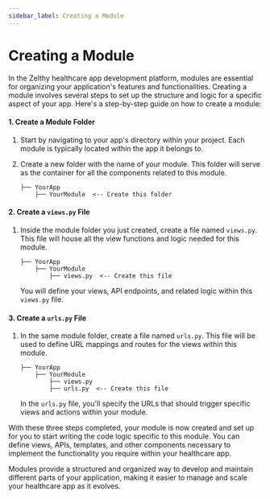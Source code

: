 ```yaml
---
sidebar_label: Creating a Module
---
```


# Creating a Module

In the Zelthy healthcare app development platform, modules are essential for organizing your application's features and functionalities. Creating a module involves several steps to set up the structure and logic for a specific aspect of your app. Here's a step-by-step guide on how to create a module:

#### 1. Create a Module Folder

1. Start by navigating to your app's directory within your project. Each module is typically located within the app it belongs to.

2. Create a new folder with the name of your module. This folder will serve as the container for all the components related to this module.

   ```
   ├── YourApp
       ├── YourModule  <-- Create this folder
   ```

#### 2. Create a `views.py` File

1. Inside the module folder you just created, create a file named `views.py`. This file will house all the view functions and logic needed for this module.

   ```
   ├── YourApp
       ├── YourModule
           ├── views.py  <-- Create this file
   ```

   You will define your views, API endpoints, and related logic within this `views.py` file.

#### 3. Create a `urls.py` File

1. In the same module folder, create a file named `urls.py`. This file will be used to define URL mappings and routes for the views within this module.

   ```
   ├── YourApp
       ├── YourModule
           ├── views.py
           ├── urls.py  <-- Create this file
   ```

   In the `urls.py` file, you'll specify the URLs that should trigger specific views and actions within your module.

With these three steps completed, your module is now created and set up for you to start writing the code logic specific to this module. You can define views, APIs, templates, and other components necessary to implement the functionality you require within your healthcare app.

Modules provide a structured and organized way to develop and maintain different parts of your application, making it easier to manage and scale your healthcare app as it evolves.
